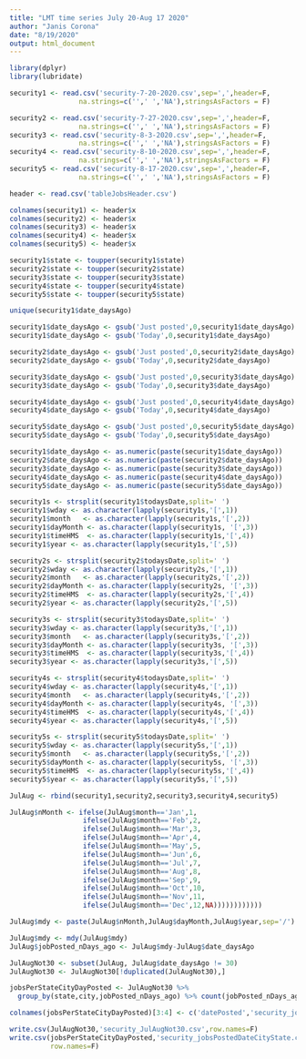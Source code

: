 ---
title: "LMT time series July 20-Aug 17 2020"
author: "Janis Corona"
date: "8/19/2020"
output: html_document
---



```{r}
library(dplyr)
library(lubridate)
```


```{r}
security1 <- read.csv('security-7-20-2020.csv',sep=',',header=F,
                 na.strings=c('',' ','NA'),stringsAsFactors = F)

security2 <- read.csv('security-7-27-2020.csv',sep=',',header=F,
                 na.strings=c('',' ','NA'),stringsAsFactors = F)
security3 <- read.csv('security-8-3-2020.csv',sep=',',header=F,
                 na.strings=c('',' ','NA'),stringsAsFactors = F)
security4 <- read.csv('security-8-10-2020.csv',sep=',',header=F,
                 na.strings=c('',' ','NA'),stringsAsFactors = F)
security5 <- read.csv('security-8-17-2020.csv',sep=',',header=F,
                 na.strings=c('',' ','NA'),stringsAsFactors = F)

header <- read.csv('tableJobsHeader.csv')
```


```{r}
colnames(security1) <- header$x
colnames(security2) <- header$x
colnames(security3) <- header$x
colnames(security4) <- header$x
colnames(security5) <- header$x

security1$state <- toupper(security1$state)
security2$state <- toupper(security2$state)
security3$state <- toupper(security3$state)
security4$state <- toupper(security4$state)
security5$state <- toupper(security5$state)

```


```{r}
unique(security1$date_daysAgo)
```


```{r}
security1$date_daysAgo <- gsub('Just posted',0,security1$date_daysAgo)
security1$date_daysAgo <- gsub('Today',0,security1$date_daysAgo)

security2$date_daysAgo <- gsub('Just posted',0,security2$date_daysAgo)
security2$date_daysAgo <- gsub('Today',0,security2$date_daysAgo)

security3$date_daysAgo <- gsub('Just posted',0,security3$date_daysAgo)
security3$date_daysAgo <- gsub('Today',0,security3$date_daysAgo)

security4$date_daysAgo <- gsub('Just posted',0,security4$date_daysAgo)
security4$date_daysAgo <- gsub('Today',0,security4$date_daysAgo)

security5$date_daysAgo <- gsub('Just posted',0,security5$date_daysAgo)
security5$date_daysAgo <- gsub('Today',0,security5$date_daysAgo)


```


```{r}
security1$date_daysAgo <- as.numeric(paste(security1$date_daysAgo))
security2$date_daysAgo <- as.numeric(paste(security2$date_daysAgo))
security3$date_daysAgo <- as.numeric(paste(security3$date_daysAgo))
security4$date_daysAgo <- as.numeric(paste(security4$date_daysAgo))
security5$date_daysAgo <- as.numeric(paste(security5$date_daysAgo))

```


```{r}
security1s <- strsplit(security1$todaysDate,split=' ')
security1$wday <- as.character(lapply(security1s,'[',1))
security1$month   <- as.character(lapply(security1s,'[',2))
security1$dayMonth <- as.character(lapply(security1s, '[',3))
security1$timeHMS  <- as.character(lapply(security1s,'[',4))
security1$year <- as.character(lapply(security1s,'[',5))

security2s <- strsplit(security2$todaysDate,split=' ')
security2$wday <- as.character(lapply(security2s,'[',1))
security2$month   <- as.character(lapply(security2s,'[',2))
security2$dayMonth <- as.character(lapply(security2s, '[',3))
security2$timeHMS  <- as.character(lapply(security2s,'[',4))
security2$year <- as.character(lapply(security2s,'[',5))

security3s <- strsplit(security3$todaysDate,split=' ')
security3$wday <- as.character(lapply(security3s,'[',1))
security3$month   <- as.character(lapply(security3s,'[',2))
security3$dayMonth <- as.character(lapply(security3s, '[',3))
security3$timeHMS  <- as.character(lapply(security3s,'[',4))
security3$year <- as.character(lapply(security3s,'[',5))

security4s <- strsplit(security4$todaysDate,split=' ')
security4$wday <- as.character(lapply(security4s,'[',1))
security4$month   <- as.character(lapply(security4s,'[',2))
security4$dayMonth <- as.character(lapply(security4s, '[',3))
security4$timeHMS  <- as.character(lapply(security4s,'[',4))
security4$year <- as.character(lapply(security4s,'[',5))

security5s <- strsplit(security5$todaysDate,split=' ')
security5$wday <- as.character(lapply(security5s,'[',1))
security5$month   <- as.character(lapply(security5s,'[',2))
security5$dayMonth <- as.character(lapply(security5s, '[',3))
security5$timeHMS  <- as.character(lapply(security5s,'[',4))
security5$year <- as.character(lapply(security5s,'[',5))

```


```{r}
JulAug <- rbind(security1,security2,security3,security4,security5)

```


```{r}
JulAug$nMonth <- ifelse(JulAug$month=='Jan',1,
                  ifelse(JulAug$month=='Feb',2,
                  ifelse(JulAug$month=='Mar',3,
                  ifelse(JulAug$month=='Apr',4,
                  ifelse(JulAug$month=='May',5,
                  ifelse(JulAug$month=='Jun',6,
                  ifelse(JulAug$month=='Jul',7,
                  ifelse(JulAug$month=='Aug',8,
                  ifelse(JulAug$month=='Sep',9,
                  ifelse(JulAug$month=='Oct',10,
                  ifelse(JulAug$month=='Nov',11,
                  ifelse(JulAug$month=='Dec',12,NA))))))))))))
```


```{r}
JulAug$mdy <- paste(JulAug$nMonth,JulAug$dayMonth,JulAug$year,sep='/')
```


```{r}
JulAug$mdy <- mdy(JulAug$mdy)
JulAug$jobPosted_nDays_ago <- JulAug$mdy-JulAug$date_daysAgo
```


```{r}
JulAugNot30 <- subset(JulAug, JulAug$date_daysAgo != 30)
JulAugNot30 <- JulAugNot30[!duplicated(JulAugNot30),]
```


```{r}
jobsPerStateCityDayPosted <- JulAugNot30 %>% 
  group_by(state,city,jobPosted_nDays_ago) %>% count(jobPosted_nDays_ago)

```


```{r}
colnames(jobsPerStateCityDayPosted)[3:4] <- c('datePosted','security_jobsPosted')
```


```{r}
write.csv(JulAugNot30,'security_JulAugNot30.csv',row.names=F)
write.csv(jobsPerStateCityDayPosted,'security_jobsPostedDateCityState.csv',
          row.names=F)
```


```{r}

```


```{r}

```


```{r}

```


```{r}

```


```{r}

```


```{r}

```

